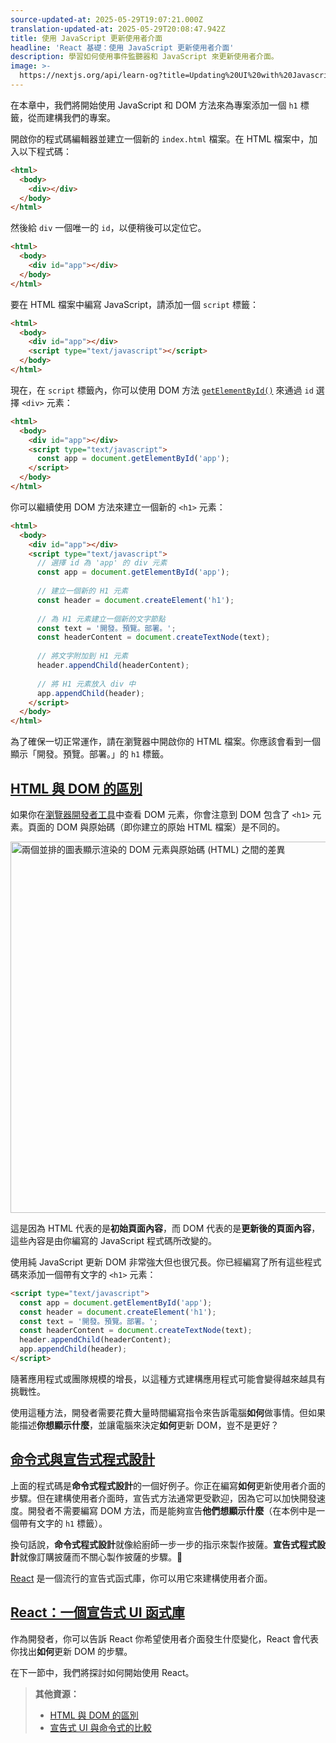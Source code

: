 ```yaml
---
source-updated-at: 2025-05-29T19:07:21.000Z
translation-updated-at: 2025-05-29T20:08:47.942Z
title: 使用 JavaScript 更新使用者介面
headline: 'React 基礎：使用 JavaScript 更新使用者介面'
description: 學習如何使用事件監聽器和 JavaScript 來更新使用者介面。
image: >-
  https://nextjs.org/api/learn-og?title=Updating%20UI%20with%20Javascript&amp;chapter=3
---
```


在本章中，我們將開始使用 JavaScript 和 DOM 方法來為專案添加一個 `h1` 標籤，從而建構我們的專案。

開啟你的程式碼編輯器並建立一個新的 `index.html` 檔案。在 HTML 檔案中，加入以下程式碼：

```html {1,2,3,4,5} filename="index.html"
<html>
  <body>
    <div></div>
  </body>
</html>
```

然後給 `div` 一個唯一的 `id`，以便稍後可以定位它。

```html {3} filename="index.html"
<html>
  <body>
    <div id="app"></div>
  </body>
</html>
```

要在 HTML 檔案中編寫 JavaScript，請添加一個 `script` 標籤：

```html {4} filename="index.html"
<html>
  <body>
    <div id="app"></div>
    <script type="text/javascript"></script>
  </body>
</html>
```

現在，在 `script` 標籤內，你可以使用 DOM 方法 [`getElementById()`](https://developer.mozilla.org/en-US/docs/Web/API/Document/getElementById) 來通過 `id` 選擇 `<div>` 元素：

```html {5} filename="index.html"
<html>
  <body>
    <div id="app"></div>
    <script type="text/javascript">
      const app = document.getElementById('app');
    </script>
  </body>
</html>
```

你可以繼續使用 DOM 方法來建立一個新的 `<h1>` 元素：

```html {6,9,12,13,16,19} filename="index.html"
<html>
  <body>
    <div id="app"></div>
    <script type="text/javascript">
      // 選擇 id 為 'app' 的 div 元素
      const app = document.getElementById('app');
 
      // 建立一個新的 H1 元素
      const header = document.createElement('h1');
 
      // 為 H1 元素建立一個新的文字節點
      const text = '開發。預覽。部署。';
      const headerContent = document.createTextNode(text);
 
      // 將文字附加到 H1 元素
      header.appendChild(headerContent);
 
      // 將 H1 元素放入 div 中
      app.appendChild(header);
    </script>
  </body>
</html>
```

為了確保一切正常運作，請在瀏覽器中開啟你的 HTML 檔案。你應該會看到一個顯示「開發。預覽。部署。」的 `h1` 標籤。

[HTML 與 DOM 的區別](#html-vs-the-dom)
------------------------------------

如果你在[瀏覽器開發者工具](https://developer.mozilla.org/docs/Learn/Common_questions/Tools_and_setup/What_are_browser_developer_tools)中查看 DOM 元素，你會注意到 DOM 包含了 `<h1>` 元素。頁面的 DOM 與原始碼（即你建立的原始 HTML 檔案）是不同的。

<Image
  alt="兩個並排的圖表顯示渲染的 DOM 元素與原始碼 (HTML) 之間的差異"
  srcLight="https://h8DxKfmAPhn8O0p3.public.blob.vercel-storage.com/learn/light/learn-dom-and-source.png"
  srcDark="https://h8DxKfmAPhn8O0p3.public.blob.vercel-storage.com/learn/dark/learn-dom-and-source.png"
  width="1600"
  height="594"
/>

這是因為 HTML 代表的是**初始頁面內容**，而 DOM 代表的是**更新後的頁面內容**，這些內容是由你編寫的 JavaScript 程式碼所改變的。

使用純 JavaScript 更新 DOM 非常強大但也很冗長。你已經編寫了所有這些程式碼來添加一個帶有文字的 `<h1>` 元素：

```html filename="index.html"
<script type="text/javascript">
  const app = document.getElementById('app');
  const header = document.createElement('h1');
  const text = '開發。預覽。部署。';
  const headerContent = document.createTextNode(text);
  header.appendChild(headerContent);
  app.appendChild(header);
</script>
```

隨著應用程式或團隊規模的增長，以這種方式建構應用程式可能會變得越來越具有挑戰性。

使用這種方法，開發者需要花費大量時間編寫指令來告訴電腦**如何**做事情。但如果能描述**你想顯示什麼**，並讓電腦來決定**如何**更新 DOM，豈不是更好？

[命令式與宣告式程式設計](#imperative-vs-declarative-programming)
--------------------------------------------------------------------------------

上面的程式碼是**命令式程式設計**的一個好例子。你正在編寫**如何**更新使用者介面的步驟。但在建構使用者介面時，宣告式方法通常更受歡迎，因為它可以加快開發速度。開發者不需要編寫 DOM 方法，而是能夠宣告**他們想顯示什麼**（在本例中是一個帶有文字的 `h1` 標籤）。

換句話說，**命令式程式設計**就像給廚師一步一步的指示來製作披薩。**宣告式程式設計**就像訂購披薩而不關心製作披薩的步驟。🍕

[React](https://react.dev/) 是一個流行的宣告式函式庫，你可以用它來建構使用者介面。

[React：一個宣告式 UI 函式庫](#react-a-declarative-ui-library)
------------------------------------------------------------------

作為開發者，你可以告訴 React 你希望使用者介面發生什麼變化，React 會代表你找出**如何**更新 DOM 的步驟。

在下一節中，我們將探討如何開始使用 React。

> **其他資源：**
> 
> *   [HTML 與 DOM 的區別](https://developer.chrome.com/docs/devtools/dom/#appendix)
> *   [宣告式 UI 與命令式的比較](https://react.dev/learn/reacting-to-input-with-state#how-declarative-ui-compares-to-imperative)